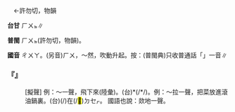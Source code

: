 
=={{ruby|欻|ㄔㄨㄚ}}==

　←許勿切，物韻{{ruby|＝|ㄏㄨ}}

'''台甘''' <rt>ㄏㄨㆵ</rt>∥

'''普閩''' <rt>ㄏㄨㆵ</rt>(許勿切，物韻)。

'''國音''' <rt>ㄔㄨㄚ</rt>。(另音)<rt>ㄏㄨ</rt>，～然{{ruby|。|ㄒㄩ}}，吹動升起。按：(普閩典)只收普通話「{{ruby|欻|ㄔㄨㄚ}}」一音∥

    

==='''『{{ruby|欻|ㄔㄨㄚ}}』'''===
: [擬聲] 例：～一聲，飛下來(陸彙)。(台){{ruby|喢|ㄙㄚㆷ}}*{{ruby|仔|ㄚ}}{{ruby|一|ㄐㄧㆵ ͘}}{{ruby|下|·ㆤ˫}}(/{{ruby|<mark>&#xffac0;</mark>|ㄆㄨˊ}}*{{ruby|仔|ㄚ}}{{ruby|一|ㄐㄧㆵ ͘}}{{ruby|下|·ㆤ˫}}/{{ruby|<mark>&#xf9d64;</mark>|ㄆㄚ˪}}{{ruby|一|ㄐㄧㆵ ͘}}{{ruby|下|·ㆤ˫}}){{ruby|飛|ㄅㄨㆤ}}{{ruby|/|ㄅㆤ}}{{ruby|落|ㄌㄜㆷ ͘}}{{ruby|來|·ㄌㄞˊ}}。例：～拉一聲，把菜放進滾油鍋裏。(台){{ruby|喳|ㄘㆤˊ}}{{ruby|仔|ㄚ}}{{ruby|一|ㄐㄧㆵ ͘}}{{ruby|下|·ㆤ˫}}(/{{ruby|泡|ㄆㄚˊ}}{{ruby|仔|ㄚ}}{{ruby|一|ㄐㄧㆵ ͘}}{{ruby|下|·ㆤ˫}}){{ruby|將|ㄐㄧㆲ}}{{ruby|菜|ㄘㄞ˪}}{{ruby|下|ㄏㆤ˫}}{{ruby|落|ㄌㄜㆷ ͘}}{{ruby|去|ㄎㄧ˪}}在(/<mark>&#xf9549;</mark>)<rt>ㄉㆤㆷ</rt>{{ruby|滾|ㄍㄨㄣˋ}}{{ruby|丌|ㆤ}}{{ruby|油|ㄧㄨˊ}}{{ruby|鼎|ㄉㄧㆩˋ}}{{ruby|裏|ㄌㄧㄣ˪}}。 國語也說：欻地一聲。
    
